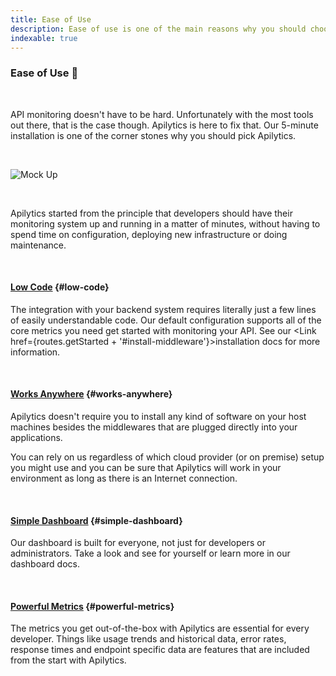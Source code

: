 ```yaml
---
title: Ease of Use
description: Ease of use is one of the main reasons why you should choose Apilytics over other API monitoring solutions.
indexable: true
---
```


### Ease of Use 👏

<br />

<p className="text-xl">
  API monitoring doesn't have to be hard. Unfortunately with the most tools out there, that is the
  case though. Apilytics is here to fix that. Our 5-minute installation is one of the corner stones
  why you should pick Apilytics.
</p>

<br />

![Mock Up](/mock-ups/time-frame.gif)

<br />

Apilytics started from the principle that developers should have their monitoring system up and running in a matter of minutes,
without having to spend time on configuration, deploying new infrastructure or doing maintenance.

<br />

#### [Low Code](#low-code) {#low-code}

The integration with your backend system requires literally just a few lines of easily understandable code.
Our default configuration supports all of the core metrics you need get started with monitoring your API.
See our <Link href={routes.getStarted + '#install-middleware'}>installation docs</Link> for more information.

<br />

#### [Works Anywhere](#works-anywhere) {#works-anywhere}

Apilytics doesn't require you to install any kind of software on your host machines besides the middlewares that are plugged directly into your applications.

You can rely on us regardless of which cloud provider (or on premise) setup you might use
and you can be sure that Apilytics will work in your environment as long as there is an Internet connection.

<br />

#### [Simple Dashboard](#simple-dashboard) {#simple-dashboard}

Our dashboard is built for everyone, not just for developers or administrators.
Take a look and see for yourself or learn more in our <Link href={routes.dashboard}>dashboard docs</Link>.

<br />

#### [Powerful Metrics](#powerful-metrics) {#powerful-metrics}

The metrics you get out-of-the-box with Apilytics are essential for every developer.
Things like usage trends and historical data, error rates, response times and endpoint specific data are features that are included from the start with Apilytics.

